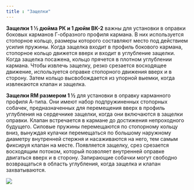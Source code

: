```yaml
---
title : "Защелки"
---
```


**Защелки 1 ½ дюйма РК и 1 дюйм ВК-2** важны для установки в оправки боковых карманов Г-образного профиля кармана. В них используется стопорное кольцо, размеры которого составляют место под действием усилия пружины. Когда защелка входит в профиль бокового кармана, стопорное кольцо движется вверх и входит в углубление защелки. Когда защелка посажена, кольцо прячется в плотном углублении кармана. Чтобы извлечь защелку, резко срезается восходящее движение, используется оправке стопорного движения вверх и в сторону. Затем кольцо высвобождается из упорной выемки, когда извлекаются клапан и защелка.

**Защелки RM размером 1 ½** для установки в оправку карманного профиля А-типа. Они имеют набор подпружиненных стопорных собачек, предназначенных для перемещения вверх в профиль углубления на сердечнике защелки, когда они включаются в защелки оправки. Клапан встречается в кармане до достижения непроходного будущего. Силовые пружины перемещаются по стопорному кольцу вниз, вынуждая кулачки перемещаться по большому наружному диаметру внутренней стержня и насаживаются на него, тем самым фиксируя клапан на месте. Появляется защелку, срез срезается восходящим потоком, который позволяет внутренней оправке двигаться вверх и в сторону. Запирающие собачки могут свободно возвращаться в область углубления, когда защелка и клапан захватываются.

<img src="./high-strength-conventional-mandrels.png" />
